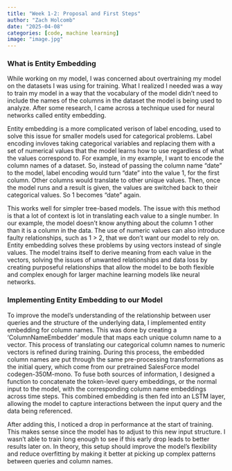 ```yaml
---
title: "Week 1-2: Proposal and First Steps"
author: "Zach Holcomb"
date: "2025-04-08"
categories: [code, machine learning]
image: "image.jpg"
---
```


### What is Entity Embedding

While working on my model, I was concerned about overtraining my model on the datasets I was using for training. What I realized I needed was a way to train my model in a way that the vocabulary of the model didn't need to include the names of the columns in the dataset the model is being used to analyze. After some research, I came across a technique used for neural networks called entity embedding.

Entity embedding is a more complicated verison of label encoding, used to solve this issue for smaller models used for categorical problems. Label encoding invloves taking categorical variables and replacing them with a set of numerical values that the model learns how to use regardless of what the values correspond to. For example, in my example, I want to encode the column names of a dataset. So, instead of passing the column name "date" to the model, label encoding would turn "date" into the value 1, for the first column. Other columns would translate to other unique values. Then, once the model runs and a result is given, the values are switched back to their categorical values. So 1 becomes "date" again. 

This works well for simpler tree-based models. The issue with this method is that a lot of context is lot in translating each value to a single number. In our example, the model doesn't know anything about the column 1 other than it is a column in the data. The use of numeric values can also introduce faulty relationships, such as 1 > 2, that we don't want our model to rely on. Entity embedding solves these problems by using vectors instead of single values. The model trains itself to derive meaning from each value in the vectors, solving the issues of unwanted relationships and data loss by creating purposeful relationships that allow the model to be both flexible and complex enough for larger machine learning models like neural networks. 

### Implementing Entity Embedding to our Model

To improve the model’s understanding of the relationship between user queries and the structure of the underlying data, I implemented entity embedding for column names. This was done by creating a 'ColumnNameEmbedder' module that maps each unique column name to a vector. This process of translating our categorical column names to numeric vectors is refined during training. During this process, the embedded column names are put through the same pre-processing transformations as the initial query, which come from our pretrained SalesForce model codegen-350M-mono. To fuse both sources of information, I designed a function to concatenate the token-level query embeddings, or the normal input to the model, with the corresponding column name embeddings across time steps. This combined embedding is then fed into an LSTM layer, allowing the model to capture interactions between the input query and the data being referenced. 

After adding this, I noticed a drop in performance at the start of training. This makes sense since the model has to adjust to this new input structure. I wasn’t able to train long enough to see if this early drop leads to better results later on. In theory, this setup should improve the model’s flexibility and reduce overfitting by making it better at picking up complex patterns between queries and column names.